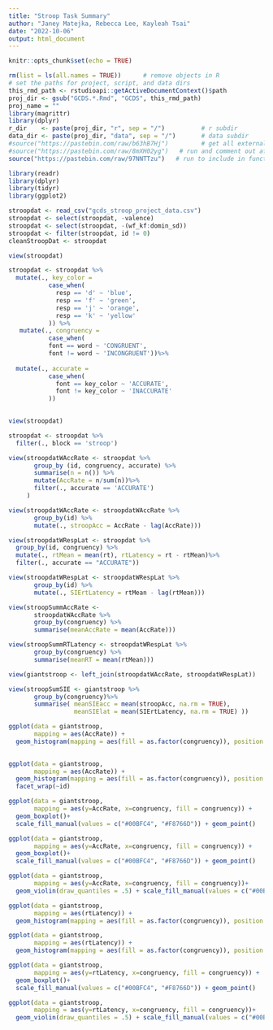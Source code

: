 ```yaml
---
title: "Stroop Task Summary"
author: "Janey Matejka, Rebecca Lee, Kayleah Tsai"
date: "2022-10-06"
output: html_document
---
```

```r
knitr::opts_chunk$set(echo = TRUE)
```

```r
rm(list = ls(all.names = TRUE))      # remove objects in R
# set the paths for project, script, and data dirs
this_rmd_path <- rstudioapi::getActiveDocumentContext()$path
proj_dir <- gsub("GCDS.*.Rmd", "GCDS", this_rmd_path)
proj_name = ""
library(magrittr)
library(dplyr)
r_dir    <- paste(proj_dir, "r", sep = "/")          # r subdir
data_dir <- paste(proj_dir, "data", sep = "/")       # data subdir
#source("https://pastebin.com/raw/b63hB7Hj")         # get all externals
#source("https://pastebin.com/raw/8mXH02yg")   # run and comment out after knitting
source("https://pastebin.com/raw/97NNTTzu")   # run to include in function definitions 
```

```r
library(readr)
library(dplyr)
library(tidyr)
library(ggplot2)
```

```r
stroopdat <- read_csv("gcds_stroop_project_data.csv")
stroopdat <- select(stroopdat, -valence)
stroopdat <- select(stroopdat, -(wf_kf:domin_sd))
stroopdat <- filter(stroopdat, id != 0)
cleanStroopDat <- stroopdat

view(stroopdat)
```

```r
stroopdat <- stroopdat %>%
  mutate(., key_color =
           case_when(
             resp == 'd' ~ 'blue',
             resp == 'f' ~ 'green', 
             resp == 'j' ~ 'orange',
             resp == 'k' ~ 'yellow'
           )) %>%
   mutate(., congruency = 
           case_when(
           font == word ~ 'CONGRUENT', 
           font != word ~ 'INCONGRUENT'))%>%
  
  mutate(., accurate =
           case_when(
             font == key_color ~ 'ACCURATE', 
             font != key_color ~ 'INACCURATE'
           ))
 

view(stroopdat)
```


```r
stroopdat <- stroopdat %>%
  filter(., block == 'stroop')
```

```r
view(stroopdatWAccRate <- stroopdat %>%
       group_by (id, congruency, accurate) %>%
       summarise(n = n()) %>%
       mutate(AccRate = n/sum(n))%>%
       filter(., accurate == 'ACCURATE')
     )
```

```r
view(stroopdatWAccRate <- stroopdatWAccRate %>% 
       group_by(id) %>%
       mutate(., stroopAcc = AccRate - lag(AccRate)))
```




```r
view(stroopdatWRespLat <- stroopdat %>%
  group_by(id, congruency) %>%
  mutate(., rtMean = mean(rt), rtLatency = rt - rtMean)%>% 
  filter(., accurate == "ACCURATE")) 
```

```r
view(stroopdatWRespLat <- stroopdatWRespLat %>%
       group_by(id) %>%
       mutate(., SIErtLatency = rtMean - lag(rtMean)))
```


```r
view(stroopSummAccRate <-
       stroopdatWAccRate %>%
       group_by(congruency) %>%
       summarise(meanAccRate = mean(AccRate)))
```

```r
view(stroopSummRTLatency <- stroopdatWRespLat %>%
       group_by(congruency) %>%
       summarise(meanRT = mean(rtMean)))
```

```r
view(giantstroop <- left_join(stroopdatWAccRate, stroopdatWRespLat))
```

```r
view(stroopSumSIE <- giantstroop %>%
       group_by(congruency)%>%
       summarise( meanSIEacc = mean(stroopAcc, na.rm = TRUE), 
                  meanSIElat = mean(SIErtLatency, na.rm = TRUE) ))

```

```r
ggplot(data = giantstroop, 
       mapping = aes(AccRate)) +
  geom_histogram(mapping = aes(fill = as.factor(congruency)), position = "dodge") + scale_fill_manual(values = c("#00BFC4", "#F8766D")) +
  

```

```r
ggplot(data = giantstroop, 
       mapping = aes(AccRate)) +
  geom_histogram(mapping = aes(fill = as.factor(congruency)), position = "dodge") + scale_fill_manual(values = c("#00BFC4", "#F8766D")) +
  facet_wrap(~id)
```

```r
ggplot(data = giantstroop,
       mapping = aes(y=AccRate, x=congruency, fill = congruency)) +
  geom_boxplot()+
  scale_fill_manual(values = c("#00BFC4", "#F8766D")) + geom_point()
```

```r
ggplot(data = giantstroop,
       mapping = aes(y=AccRate, x=congruency, fill = congruency)) +
  geom_boxplot()+
  scale_fill_manual(values = c("#00BFC4", "#F8766D")) + geom_point()
```

```r
ggplot(data = giantstroop, 
       mapping = aes(y=AccRate, x=congruency, fill = congruency))+
  geom_violin(draw_quantiles = .5) + scale_fill_manual(values = c("#00BFC4", "#F8766D")) 
```


```r
ggplot(data = giantstroop, 
       mapping = aes(rtLatency)) +
  geom_histogram(mapping = aes(fill = as.factor(congruency)), position = "dodge") + scale_fill_manual(values = c("#00BFC4", "#F8766D"))

```

```r
ggplot(data = giantstroop, 
       mapping = aes(rtLatency)) +
  geom_histogram(mapping = aes(fill = as.factor(congruency)), position = "dodge") + scale_fill_manual(values = c("#00BFC4", "#F8766D")) + facet_wrap(~id)
```

```r
ggplot(data = giantstroop,
       mapping = aes(y=rtLatency, x=congruency, fill = congruency)) +
  geom_boxplot()+
  scale_fill_manual(values = c("#00BFC4", "#F8766D")) + geom_point()
```

```r
ggplot(data = giantstroop, 
       mapping = aes(y=rtLatency, x=congruency, fill = congruency))+
  geom_violin(draw_quantiles = .5) + scale_fill_manual(values = c("#00BFC4", "#F8766D"))

```

